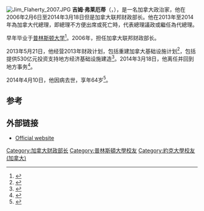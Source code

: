 [[File:Jim_Flaherty_2007.JPG|thumb]]
'''吉姆·弗莱厄蒂'''（{{lang-en|James Michael Jim Flaherty}}，{{bd|1949年|12月30日|2014年|4月10日|catIdx=Flaherty}}），是一名加拿大政治家，他在2006年2月6日至2014年3月18日但是加拿大联邦财政部长。他在2013年至2014年為加拿大代總理，即總理不方便出席或死亡時，代表總理議政或繼任為代總理。

早年毕业于[[普林斯顿大学|普林斯顿大学]]<ref>{{citeweb|url=http://www.theglobeandmail.com/report-on-business/careers/careers-leadership/jim-flaherty-time-off-the-hustings-tucking-into-soup/article576562/?page=all|accessdate=2014-03-25|title=Jim Flaherty: Time off the hustings, tucking into soup|publisher=[[The_Globe_and_Mail|The Globe and Mail]]|archive-date=2016-03-03|archive-url=https://web.archive.org/web/20160303221254/http://www.theglobeandmail.com/report-on-business/careers/careers-leadership/jim-flaherty-time-off-the-hustings-tucking-into-soup/article576562/?page=all|dead-url=no}}</ref>。2006年，担任加拿大联邦财政部长。

2013年5月21日，他经营2013年财政计划，包括重建加拿大基础设施计划<ref>{{citeweb|url=http://www.journalofcommerce.com/article/id54666/profenvironmental|accessdate=2014-03-25|title=Building Canada Plan maps infrastructure spending|publisher=Journal of Commerce|archive-date=2013-04-26|archive-url=https://web.archive.org/web/20130426233847/http://www.journalofcommerce.com/article/id54666/profenvironmental|dead-url=yes}}</ref>，包括提供530亿元投资支持地方经济基础设施建造<ref>{{citeweb|url=http://www.thewesternstar.com/News/Local/2013-03-22/article-3205324/Greeley-pleased-to-see-new-Building-Canada-plan-in-federal-budget/1|accessdate=2014-03-25|title=Greeley pleased to see new Building Canada plan in federal budget|publisher=[[The_Western_Star_(Corner_Brook)|The Western Star]]|deadurl=yes|archiveurl=https://archive.is/20130802192839/http://www.thewesternstar.com/News/Local/2013-03-22/article-3205324/Greeley-pleased-to-see-new-Building-Canada-plan-in-federal-budget/1|archivedate=2013-08-02}}</ref>。2014年3月18日，他离任并回到地方事务<ref>{{citeweb|url=http://www.theglobeandmail.com/news/politics/read-jim-flahertys-statement-on-resigning-as-finance-minister/article17551462/#dashboard/follows/|accessdate=2014-03-25|title=Read Jim Flaherty's statement on resigning as finance minister|publisher=[[The_Globe_and_Mail|The Globe and Mail]]|archive-date=2016-03-06|archive-url=https://web.archive.org/web/20160306042547/http://www.theglobeandmail.com/news/politics/read-jim-flahertys-statement-on-resigning-as-finance-minister/article17551462/#dashboard/follows/|dead-url=no}}</ref>。

2014年4月10日，他因病去世，享年64岁<ref>{{cite news|title=Former finance minister Jim Flaherty is dead at 64|url=http://www.theglobeandmail.com/news/politics/flaherty/article17919447/|accessdate=April 10, 2014|newspaper=The Globe and Mail|date=April 10, 2014|archive-date=2020-12-05|archive-url=https://web.archive.org/web/20201205123555/https://www.theglobeandmail.com/news/politics/flaherty/article17919447/|dead-url=no}}</ref>。

==参考==
{{reflist}}

==外部链接==
*[https://web.archive.org/web/20110810120708/http://www.jimflahertymp.ca/ Official website]

{{Authority control}}
{{DEFAULTSORT:Flaherty, Jim}}
[[Category:加拿大财政部长|Category:加拿大财政部长]]
[[Category:普林斯頓大學校友|Category:普林斯頓大學校友]]
[[Category:約克大學校友_(加拿大)|Category:約克大學校友 (加拿大)]]